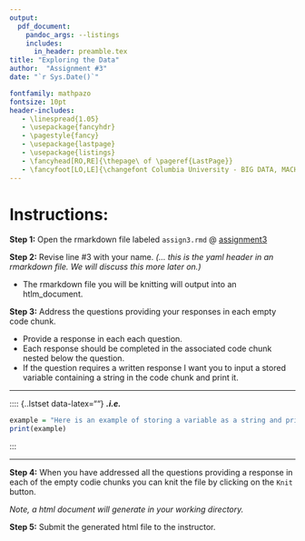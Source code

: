 ---
output: 
  pdf_document:
    pandoc_args: --listings
    includes:
      in_header: preamble.tex
title: "Exploring the Data"
author:  "Assignment #3"
date: "`r Sys.Date()`"

fontfamily: mathpazo
fontsize: 10pt
header-includes:
   - \linespread{1.05}
   - \usepackage{fancyhdr}
   - \pagestyle{fancy}
   - \usepackage{lastpage}
   - \usepackage{listings}
   - \fancyhead[RO,RE]{\thepage\ of \pageref{LastPage}}
   - \fancyfoot[LO,LE]{\changefont Columbia University - BIG DATA, MACHINE LEARNING, AND THEIR REAL WORLD APPLICATIONS}
---
\newcommand{\changefont}{%
    \fontsize{8}{8}\selectfont
}
\addtolength{\headheight}{1.0cm} 
\pagestyle{fancyplain} 
\rhead{\thepage\ of \pageref{LastPage}}
\lhead{\includegraphics[height=1.2cm]{C:/Users/Jonathan Korn/Desktop/cu_hsp-learning/syllabus/logo}} 
\renewcommand{\headrulewidth}{0pt} 
\renewcommand{\footrulewidth}{0.4pt}
\renewcommand{\headrulewidth}{0.4pt}
\fancyfoot[C]{} 

# Instructions:

**Step 1:** Open the rmarkdown file labeled `assign3.rmd` @ [assignment3](https://github.com/jkorn81/cu-hsp-learning/tree/main/assignments/assignment3)

**Step 2:** Revise line #3 with your name. *(... this is the yaml header in an rmarkdown file. We will discuss this more later on.)*

- The rmarkdown file you will be knitting will output into an htlm_document. 

**Step 3:** Address the questions providing your responses in each empty code chunk.

- Provide a response in each each question. 
- Each response should be completed in the associated code chunk nested below the question. 
- If the question requires a written response I want you to input a stored variable containing a string in the code chunk and print it. 

---

:::: {..lstset data-latex=""}
**_.i.e._** 
```{r echo=TRUE, message=FALSE, warning=FALSE}
example = "Here is an example of storing a variable as a string and printing it from within the code chunk."
print(example)
```
:::

---

**Step 4:** When you have addressed all the questions providing a response in each of the empty codie chunks you can knit the file by clicking on the `Knit` button. 

*Note, a html document will generate in your working directory.*

**Step 5:** Submit the generated html file to the instructor. 